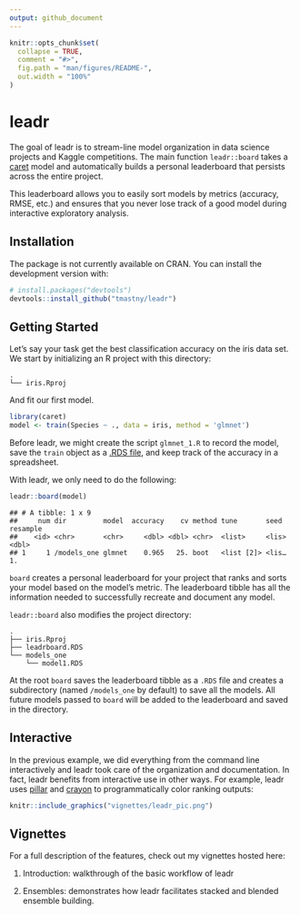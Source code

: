 ```yaml
---
output: github_document
---
```


<!-- README.md is generated from README.Rmd. Please edit that file -->

```r
knitr::opts_chunk$set(
  collapse = TRUE,
  comment = "#>",
  fig.path = "man/figures/README-",
  out.width = "100%"
)
```
# leadr

The goal of leadr is to stream-line model organization in data science projects and Kaggle competitions. The main function `leadr::board` takes a [caret](https://github.com/topepo/caret) model and automatically builds a personal leaderboard that persists across the entire project. 

This leaderboard allows you to easily sort models by metrics (accuracy, RMSE, etc.) and ensures that you never lose track of a good model during interactive exploratory analysis. 

## Installation

The package is not currently available on CRAN. You can install the development version with:

```r
# install.packages("devtools")
devtools::install_github("tmastny/leadr")
```

## Getting Started

Let's say your task get the best classification accuracy on the iris data set. We start by initializing an R project with this directory:

```
.
└── iris.Rproj
```

And fit our first model. 

```r
library(caret)
model <- train(Species ~ ., data = iris, method = 'glmnet')
```

Before leadr, we might create the script `glmnet_1.R` to record the model, save the `train` object as a [.RDS file](https://www.fromthebottomoftheheap.net/2012/04/01/saving-and-loading-r-objects/), and keep track of the accuracy in a spreadsheet. 

With leadr, we only need to do the following:

```r
leadr::board(model)
```

    ## # A tibble: 1 x 9
    ##     num dir         model  accuracy    cv method tune       seed  resample
    ##    <id> <chr>       <chr>     <dbl> <dbl> <chr>  <list>     <lis>    <dbl>
    ## 1     1 /models_one glmnet    0.965   25. boot   <list [2]> <lis…       1.

`board` creates a personal leaderboard for your project that ranks and sorts your model based on the model's metric. The leaderboard tibble has all the information needed to successfully recreate and document any model.

`leadr::board` also modifies the project directory:

```
.
├── iris.Rproj
├── leadrboard.RDS
└── models_one
    └── model1.RDS
```
At the root `board` saves the leaderboard tibble as a `.RDS` file and creates a subdirectory (named `/models_one` by default) to save all the models. All future models passed to `board` will be added to the leaderboard and saved in the directory.

## Interactive

In the previous example, we did everything from the command line interactively and leadr took care of the organization and documentation. In fact, leadr benefits from interactive use in other ways. For example, leadr uses [pillar](https://github.com/r-lib/pillar) and [crayon](https://github.com/r-lib/crayon) to programmatically color ranking outputs: 

```r
knitr::include_graphics("vignettes/leadr_pic.png")
```

## Vignettes

For a full description of the features, check out my vignettes hosted here:

1. Introduction: walkthrough of the basic workflow of leadr

2. Ensembles: demonstrates how leadr facilitates stacked and blended ensemble building. 




